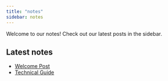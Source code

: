 ```yaml
---
title: "notes"
sidebar: notes
---
```


Welcome to our notes! Check out our latest posts in the sidebar.

## Latest notes

- [Welcome Post](posts/welcome.qmd)
- [Technical Guide](posts/technical-guide.qmd)